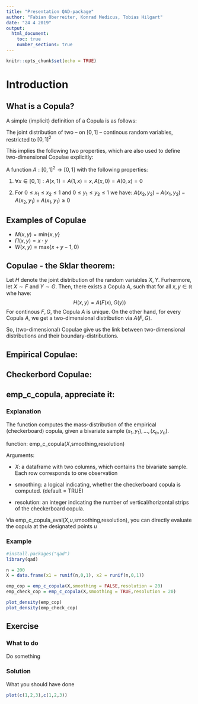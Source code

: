 ```yaml
---
title: "Presentation QAD-package"
author: "Fabian Oberreiter, Konrad Medicus, Tobias Hilgart"
date: "24 4 2019"
output:
  html_document:
    toc: true
    number_sections: true
---
```


```r
knitr::opts_chunk$set(echo = TRUE)
```

# Introduction

## What is a Copula?
A simple (implicit) definition of a Copula is as follows:

The joint distribution of two -- on $[0,1]$ -- continous random variables, restricted to $[0,1]^2$

This implies the following two properties, which are also used to define two-dimensional Copulae explicitly:

A function $A:[0,1]^2 \to [0,1]$ with the following properties:

1. $\forall x \in [0,1]: A(x,1) = A(1,x) = x, A(x,0) = A(0,x) = 0$

2. For  $0 \leq x_1 \leq x_2 \leq 1$ and $0 \leq y_1 \leq y_2 \leq 1$ we have:
    $A(x_2,y_2) - A(x_1,y_2) - A(x_2,y_1) + A(x_1,y_1) \geq 0$

    
## Examples of Copulae
* $M(x,y) = \text{min}\{x,y\}$
* $\Pi(x,y) = x \cdot y$
* $W(x,y) = \text{max}\{x+y-1,0\}$


## Copulae - the Sklar theorem:
Let $H$ denote the joint distribution of the random variables $X,Y$. Furhermore, let $X \sim F$ and $Y \sim G$. Then, there exists a Copula $A$, such that for all $x,y \in \mathbb{R}$ whe have:
$$ H(x,y) = A(F(x),G(y)) $$
For continous $F,G$, the Copula $A$ is unique.
On the other hand, for every Copula $A$, we get a two-dimensional distribution via $A(F,G)$.

So, (two-dimensional) Copulae give us the link between two-dimensional distributions and their boundary-distributions.

## Empirical Copulae:

## Checkerbord Copulae:

## emp_c_copula, appreciate it: {.tabset}

### Explanation
The function computes the mass-distribution of the empirical (checkerboard) copula, given a bivariate sample $(x_1,y_1),\dots,(x_n,y_n)$.

function: emp_c_copula($X$,smoothing,resolution)

Arguments:

* $X$: a dataframe with two columns, which contains the bivariate sample. Each row corresponds to one observation

* smoothing: a logical indicating, whether the checkerboard copula is computed. (default = TRUE)

* resolution: an integer indicating the number of vertical/horizontal strips of the checkerboard copula.

Via emp_c_copula_eval($X$,$u$,smoothing,resolution), you can directly evaluate the copula at the designated points $u$

### Example

```r
#install.packages("qad")
library(qad)
```

```r
n = 200
X = data.frame(x1 = runif(n,0,1), x2 = runif(n,0,1))

emp_cop = emp_c_copula(X,smoothing = FALSE,resolution = 20)
emp_check_cop = emp_c_copula(X,smoothing = TRUE,resolution = 20)

plot_density(emp_cop)
plot_density(emp_check_cop)
```




## Exercise {.tabset}

### What to do

Do something

### Solution

What you should have done

```r
plot(c(1,2,3),c(1,2,3))
```

